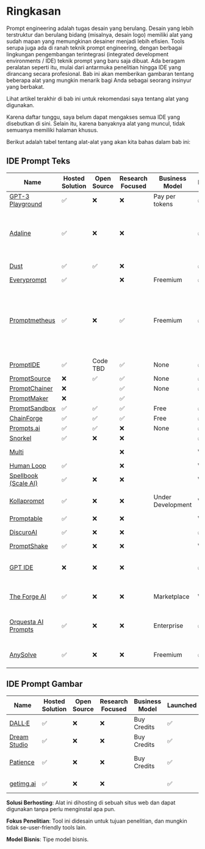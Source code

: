 
# Ringkasan

Prompt engineering adalah tugas desain yang berulang. Desain yang lebih terstruktur dan berulang bidang (misalnya, desain logo) memiliki alat yang sudah mapan yang memungkinan desainer menjadi lebih efisien. Tools serupa juga ada di ranah teknik prompt engineering, dengan berbagai lingkungan pengembangan terintegrasi (integrated development environments / IDE) teknik prompt yang baru saja dibuat. Ada beragam peralatan seperti itu, mulai dari antarmuka penelitian hingga IDE yang dirancang secara profesional. Bab ini akan memberikan gambaran tentang beberapa alat yang mungkin menarik bagi Anda sebagai seorang insinyur yang berbakat.

Lihat artikel terakhir di bab ini untuk rekomendasi saya tentang alat yang digunakan.

Karena daftar tunggu, saya belum dapat mengakses semua IDE yang disebutkan di sini. Selain itu, karena banyaknya alat yang muncul, tidak semuanya memiliki halaman khusus.

Berikut adalah tabel tentang alat-alat yang akan kita bahas dalam bab ini:

## IDE Prompt Teks

| Name                                                                | Hosted Solution | Open Source | Research Focused | Business Model | Launched | Modalities | Supported Providers |
| ------------------------------------------------------------------- | --------------- | ----------- | ---------------- | -------------- | -------- | ---------- | ------------------- |
| [GPT-3 Playground](https://beta.openai.com/docs/quickstart)           | ✅              | ❌          | ❌                | Pay per tokens | ✅       | Text       | OpenAI                                                               |
| [Adaline](https://adaline.ai)                                         | ✅              | ❌          | ❌                |                | ✅       | Text, Image, Tools       | OpenAI, Anthropic, Bedrock, Azure, Groq, and others                                                               |
| [Dust](https://dust.tt/)                                              | ✅              | ✅          | ❌                |                | ✅       | Text       | OpenAI, Cohere                                                       |
| [Everyprompt](https://www.everyprompt.com)                            | ✅              |             | ❌                | Freemium       | ✅       | Text       | OpenAI                                                               |
| [Promptmetheus](https://promptmetheus.com)                            | ✅              | ❌          | ✅                | Freemium       | ✅       | Text       | Anthropic, Cohere, OpenAI, PaLM 2, NLP Cloud, AI21 Labs, Aleph Alpha |
| [PromptIDE](https://prompt.vizhub.ai)                                 | ✅              | Code TBD    | ✅               | None           | ✅       | Text       |                                                                      |
| [PromptSource](https://github.com/bigscience-workshop/promptsource)   | ❌              | ✅          | ✅               | None           | ✅       | Text       |                                                                      |
| [PromptChainer](https://arxiv.org/pdf/2203.06566.pdf)                 | ❌              |             | ✅               | None           | ✅       | Text       |                                                                      |
| [PromptMaker](https://dl.acm.org/doi/abs/10.1145/3491101.3503564)     | ❌              |             | ✅               |                |          | Text       |                                                                      |
| [PromptSandbox](https://promptsandbox.io)                             | ✅              | ✅          | ✅               | Free           | ✅       | Text       | OpenAI                                                               |
| [ChainForge](https://github.com/ianarawjo/ChainForge)                 | ✅              | ✅          | ✅               | Free           | ✅       | Text       | OpenAI                                                               |
| [Prompts.ai](https://prompts.ai/)                                     | ✅              | ✅          | ❌               | None              | ✅        | Text                       | OpenAI                              |
| [Snorkel](https://snorkel.ai/snorkel-flow-platform/foundation-model/) | ✅              | ❌          | ❌               |                   | ✅        | Text                       |                                     |
| [Multi](https://www.multi.tech)                                       |                 |             | ❌               |                   | Wait list | Text, Image                |                                     |
| [Human Loop](https://humanloop.com)                                   | ✅              |             | ❌               |                   | Wait list | Text                       |                                     |
| [Spellbook (Scale AI)](https://scale.com/spellbook)                   | ✅              | ❌          | ❌               |                   | Wait list | Text                       |                                     |
| [Kollaprompt](https://kollaprompt.com)                                | ✅              | ❌          | ❌               | Under Development | Wait list | Text, Image, Audio         | OpenAI, Stable Diffusion            |
| [Promptable](https://promptable.ai/projects/default/workspace)        | ✅              | ❌          | ❌               |                   | Wait list | Text                       | OpenAI                              |
| [DiscuroAI](https://www.discuro.com)                                  | ✅              | ❌          | ❌               |                   | ✅        | Text, Image                | OpenAI                              |
| [PromptShake](https://promptshake.com/?ref=producthunt)               | ✅              | ❌          | ❌               |                   | Wait list | Text                       |                                     |
| [GPT IDE](https://gptide.com)                                         | ❌              | ❌          | ❌               |                   | ✅        | Text, images + audio later | OpenAI, later Stability.AI and more |
| [The Forge AI](https://theforgeai.com/)                               | ✅              | ❌          | ❌               | Marketplace       | Wait list | Text, Images               | OpenAI, Stable Diffusion            |
| [Orquesta AI Prompts](https://orquesta.cloud/platform/ai-llm-prompts) | ✅              | ❌          | ❌               | Enterprise        | ✅        | Text                       | Custom, Public, Private LLMs        |
| [AnySolve](https://www.anysolve.ai/)                                  | ✅              | ❌          | ❌               | Freemium          | ✅        | Text, images + audio later | OpenAI, Stability.AI and more       |

## IDE Prompt Gambar

| Name                                              | Hosted Solution | Open Source | Research Focused | Business Model | Launched | Modalities           | Supported Providers      |
| ------------------------------------------------- | --------------- | ----------- | ---------------- | -------------- | -------- | -------------------- | ------------------------ |
| [DALL·E](https://labs.openai.com)                 | ✅              | ❌          | ❌               | Buy Credits    | ✅       | Text2Image           | OpenAI DALLE             |
| [Dream Studio](https://beta.dreamstudio.ai/dream) | ✅              | ❌          | ❌               | Buy Credits    | ✅       | Text2Image           | Stable Diffusion         |
| [Patience](https://www.patience.ai/faq)           | ✅              | ❌          | ❌               | Buy Credits    | ✅       | Text2Image           | Stable Diffusion, OpenAI |
| [getimg.ai](https://getimg.ai/guides)             | ✅              | ❌          | ❌               |                | ✅       | Text2Image, AIEditor |                          |

**Solusi Berhosting**: Alat ini dihosting di sebuah situs web dan dapat digunakan tanpa perlu menginstal apa pun.

**Fokus Penelitian**: Tool ini didesain untuk tujuan penelitian, dan mungkin tidak se-user-friendly tools lain.

**Model Bisnis**: Tipe model bisnis.
